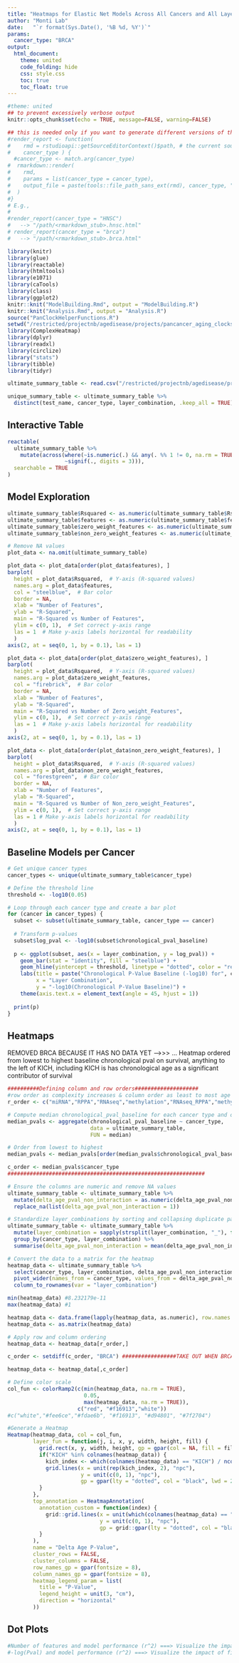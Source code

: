 ```yaml
---
title: "Heatmaps for Elastic Net Models Across All Cancers and All Layers"
author: "Monti Lab"
date:   "`r format(Sys.Date(), '%B %d, %Y')`"
params: 
  cancer_type: "BRCA"
output:
  html_document:
    theme: united
    code_folding: hide
    css: style.css
    toc: true
    toc_float: true
---
```


```r
#theme: united
## to prevent excessively verbose output
knitr::opts_chunk$set(echo = TRUE, message=FALSE, warning=FALSE)
```

```r
## this is needed only if you want to generate different versions of the output html
#render_report <- function(
#    rmd = rstudioapi::getSourceEditorContext()$path, # the current source file
#    cancer_type ) {
  #cancer_type <- match.arg(cancer_type)
#  rmarkdown::render(
#    rmd,
#    params = list(cancer_type = cancer_type),
#    output_file = paste(tools::file_path_sans_ext(rmd), cancer_type, "html", sep = ".")
#  )
#}
# E.g.,
#
#render_report(cancer_type = "HNSC") 
#   --> "/path/<rmarkdown_stub>.hnsc.html"
# render_report(cancer_type = "brca") 
#   --> "/path/<rmarkdown_stub>.brca.html"
```

```r
library(knitr)
library(glue)
library(reactable)
library(htmltools) 
library(e1071) 
library(caTools) 
library(class)
library(ggplot2)
knitr::knit("ModelBuilding.Rmd", output = "ModelBuilding.R")
knitr::knit("Analysis.Rmd", output = "Analysis.R")
source("PanClockHelperFunctions.R")
setwd("/restricted/projectnb/agedisease/projects/pancancer_aging_clocks/scripts/GitCore/scripts")
library(ComplexHeatmap)
library(dplyr)
library(readxl)
library(circlize)
library("stats")
library(tibble)
library(tidyr)

```

```r
ultimate_summary_table <- read.csv("/restricted/projectnb/agedisease/projects/pancancer_aging_clocks/scripts/GitCore/results/Ultimate_summary_table.csv", row.names = NULL)

unique_summary_table <- ultimate_summary_table %>%
  distinct(test_name, cancer_type, layer_combination, .keep_all = TRUE)

```

## Interactive Table
```r
reactable(
  ultimate_summary_table %>% 
    mutate(across(where(~is.numeric(.) && any(. %% 1 != 0, na.rm = TRUE)), 
                  ~signif(., digits = 3))),
  searchable = TRUE
)
```

## Model Exploration
```r
ultimate_summary_table$Rsquared <- as.numeric(ultimate_summary_table$Rsquared)
ultimate_summary_table$features <- as.numeric(ultimate_summary_table$features)
ultimate_summary_table$zero_weight_features <- as.numeric(ultimate_summary_table$zero_weight_features)
ultimate_summary_table$non_zero_weight_features <- as.numeric(ultimate_summary_table$non_zero_weight_features)

# Remove NA values
plot_data <- na.omit(ultimate_summary_table)

plot_data <- plot_data[order(plot_data$features), ]
barplot(
  height = plot_data$Rsquared,  # Y-axis (R-squared values)
  names.arg = plot_data$features,
  col = "steelblue",  # Bar color
  border = NA,
  xlab = "Number of Features",
  ylab = "R-Squared",
  main = "R-Squared vs Number of Features",
  ylim = c(0, 1),  # Set correct y-axis range
  las = 1  # Make y-axis labels horizontal for readability
  )
axis(2, at = seq(0, 1, by = 0.1), las = 1)

plot_data <- plot_data[order(plot_data$zero_weight_features), ]
barplot(
  height = plot_data$Rsquared,  # Y-axis (R-squared values)
  names.arg = plot_data$zero_weight_features,
  col = "firebrick",  # Bar color
  border = NA,
  xlab = "Number of Features",
  ylab = "R-Squared",
  main = "R-Squared vs Number of Zero_weight_Features",
  ylim = c(0, 1),  # Set correct y-axis range
  las = 1  # Make y-axis labels horizontal for readability
  )
axis(2, at = seq(0, 1, by = 0.1), las = 1)

plot_data <- plot_data[order(plot_data$non_zero_weight_features), ]
barplot(
  height = plot_data$Rsquared,  # Y-axis (R-squared values)
  names.arg = plot_data$non_zero_weight_features,
  col = "forestgreen",  # Bar color
  border = NA,
  xlab = "Number of Features",
  ylab = "R-Squared",
  main = "R-Squared vs Number of Non_zero_weight_Features",
  ylim = c(0, 1),  # Set correct y-axis range
  las = 1 # Make y-axis labels horizontal for readability
  )
axis(2, at = seq(0, 1, by = 0.1), las = 1)

```
## Baseline Models per Cancer
```r
# Get unique cancer types
cancer_types <- unique(ultimate_summary_table$cancer_type)

# Define the threshold line
threshold <- -log10(0.05)

# Loop through each cancer type and create a bar plot
for (cancer in cancer_types) {
  subset <- subset(ultimate_summary_table, cancer_type == cancer)
  
  # Transform p-values
  subset$log_pval <- -log10(subset$chronological_pval_baseline)
  
  p <- ggplot(subset, aes(x = layer_combination, y = log_pval)) +
    geom_bar(stat = "identity", fill = "steelblue") +
    geom_hline(yintercept = threshold, linetype = "dotted", color = "red", size = 1) +
    labs(title = paste("Chronological P-Value Baseline (-log10) for", cancer),
         x = "Layer Combination",
         y = "-log10(Chronological P-Value Baseline)") +
    theme(axis.text.x = element_text(angle = 45, hjust = 1))
  
  print(p)
}
```
## Heatmaps 

REMOVED BRCA BECAUSE IT HAS NO DATA YET ---->>> ...
Heatmap ordered from lowest to highest baseline chronological pval on survival, anything to the left of KICH, including KICH is has chronological age as a significant contributor of survival
```r
##########Defining column and row orders####################
#row order as complexity increases & column order as least to most age related at the baseline survival model
r_order <- c("miRNA","RPPA","RNAseq","methylation","RNAseq_RPPA","methylation_RNAseq","methylation_miRNA", "methylation_RPPA","miRNA_RNAseq","miRNA_RPPA", "miRNA_RNAseq_RPPA", "methylation_RNAseq_RPPA","methylation_miRNA_RNAseq","methylation_miRNA_RPPA", "methylation_miRNA_RNAseq_RPPA")

# Compute median chronological_pval_baseline for each cancer type and order it
median_pvals <- aggregate(chronological_pval_baseline ~ cancer_type, 
                          data = ultimate_summary_table, 
                          FUN = median)

# Order from lowest to highest
median_pvals <- median_pvals[order(median_pvals$chronological_pval_baseline), ]

c_order <- median_pvals$cancer_type
##############################################################

# Ensure the columns are numeric and remove NA values
ultimate_summary_table <- ultimate_summary_table %>%
  mutate(delta_age_pval_non_interaction = as.numeric(delta_age_pval_non_interaction)) %>%
  replace_na(list(delta_age_pval_non_interaction = 1))

# Standardize layer_combinations by sorting and collapsing duplicate pairs
ultimate_summary_table <- ultimate_summary_table %>%
  mutate(layer_combination = sapply(strsplit(layer_combination, "_"), function(x) paste(sort(x), collapse = "_"))) %>%
  group_by(cancer_type, layer_combination) %>%
  summarise(delta_age_pval_non_interaction = mean(delta_age_pval_non_interaction, na.rm = TRUE), .groups = "drop")

# Convert the data to a matrix for the heatmap
heatmap_data <- ultimate_summary_table %>%
  select(cancer_type, layer_combination, delta_age_pval_non_interaction) %>%
  pivot_wider(names_from = cancer_type, values_from = delta_age_pval_non_interaction, values_fn = mean, values_fill = 1) %>%
  column_to_rownames(var = "layer_combination")

min(heatmap_data) #8.232179e-11
max(heatmap_data) #1

heatmap_data <- data.frame(lapply(heatmap_data, as.numeric), row.names = rownames(heatmap_data))
heatmap_data <- as.matrix(heatmap_data)

# Apply row and column ordering
heatmap_data <- heatmap_data[r_order,]

c_order <- setdiff(c_order, "BRCA") #################TAKE OUT WHEN BRCA DONE :) ###########################

heatmap_data <- heatmap_data[,c_order]

# Define color scale
col_fun <- colorRamp2(c(min(heatmap_data, na.rm = TRUE), 
                        0.05, 
                        max(heatmap_data, na.rm = TRUE)),
                      c("red", "#f16913","white"))
#c("white","#fee6ce","#fdae6b", "#f16913", "#d94801", "#7f2704")

#Generate a Heatmap
Heatmap(heatmap_data, col = col_fun,
        layer_fun = function(j, i, x, y, width, height, fill) {
          grid.rect(x, y, width, height, gp = gpar(col = NA, fill = fill))
          if("KICH" %in% colnames(heatmap_data)) {
            kich_index <- which(colnames(heatmap_data) == "KICH") / ncol(heatmap_data)
            grid.lines(x = unit(rep(kich_index, 2), "npc"), 
                       y = unit(c(0, 1), "npc"), 
                       gp = gpar(lty = "dotted", col = "black", lwd = 2))
          }
        },
        top_annotation = HeatmapAnnotation(
          annotation_custom = function(index) {
            grid::grid.lines(x = unit(which(colnames(heatmap_data) == "KICH") / ncol(heatmap_data), "npc"),
                             y = unit(c(0, 1), "npc"),
                             gp = grid::gpar(lty = "dotted", col = "black"))
          }
        ), 
        name = "Delta Age P-Value",
        cluster_rows = FALSE, 
        cluster_columns = FALSE,
        row_names_gp = gpar(fontsize = 8),
        column_names_gp = gpar(fontsize = 8),
        heatmap_legend_param = list(
          title = "P-Value", 
          legend_height = unit(3, "cm"),
          direction = "horizontal"
        ))

```

## Dot Plots
```r
#Number of features and model performance (r^2) ===> Visualize the impact of number of features with model performance
#-log(Pval) and model performance (r^2) ===> Visualize the impact of fit of age with survival model performance
```